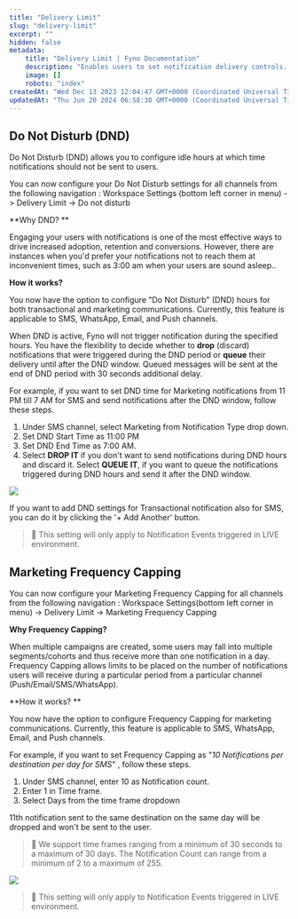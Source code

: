 ```yaml
---
title: "Delivery Limit"
slug: "delivery-limit"
excerpt: ""
hidden: false
metadata:
    title: "Delivery Limit | Fyno Documentation"
    description: "Enables users to set notification delivery controls. Do Not Disturb enables them to not disturb users in a pre-defined time slots. Frequency Capping enables them to define and control the maximum no of notification a user can receive in a particular duration, thus avoiding spamming the user"
    image: []
    robots: "index"
createdAt: "Wed Dec 13 2023 12:04:47 GMT+0000 (Coordinated Universal Time)"
updatedAt: "Thu Jun 20 2024 06:58:38 GMT+0000 (Coordinated Universal Time)"
---
```


## Do Not Disturb (DND)

Do Not Disturb (DND) allows you to configure idle hours at which time notifications should not be sent to users.

You can now configure your Do Not Disturb settings for all channels from the following navigation : Workspace Settings (bottom left corner in menu) -> Delivery Limit -> Do not disturb

**Why DND? **

Engaging your users with notifications is one of the most effective ways to drive increased adoption, retention and conversions. However, there are instances when you'd prefer your notifications not to reach them at inconvenient times, such as 3:00 am when your users are sound asleep..

**How it works?**

You now have the option to configure "Do Not Disturb" (DND) hours for both transactional and marketing communications. Currently, this feature is applicable to SMS, WhatsApp, Email, and Push channels.

When DND is active, Fyno will not trigger notification during the specified hours. You have the flexibility to decide whether to **drop** (discard) notifications that were triggered during the DND period or **queue** their delivery until after the DND window. Queued messages will be sent at the end of DND period with 30 seconds additional delay.

For example, if you want to set DND time for Marketing notifications from 11 PM till 7 AM for SMS and send notifications after the DND window, follow these steps.

1. Under SMS channel, select Marketing from Notification Type drop down.
2. Set DND Start Time as 11:00 PM
3. Set DND End Time as 7:00 AM.
4. Select **DROP IT** if you don't want to send notifications during DND hours and discard it. Select **QUEUE IT**, if you want to queue the notifications triggered during DND hours and send it after the DND window.

![](/images/4c216c5-DND_Marketing.png)

If you want to add DND settings for Transactional notification also for SMS, you can do it by clicking the '+ Add Another' button.

> 📘 This setting will only apply to Notification Events triggered in LIVE environment.

## Marketing Frequency Capping

You can now configure your Marketing Frequency Capping for all channels from the following navigation : Workspace Settings(bottom left corner in menu) -> Delivery Limit -> Marketing Frequency Capping

**Why Frequency Capping?**

When multiple campaigns are created, some users may fall into multiple segments/cohorts and thus receive more than one notification in a day. Frequency Capping allows limits to be placed on the number of notifications users will receive during a particular period from a particular channel (Push/Email/SMS/WhatsApp).

**How it works? **

You now have the option to configure Frequency Capping for marketing communications. Currently, this feature is applicable to SMS, WhatsApp, Email, and Push channels.

For example, if you want to set Frequency Capping as "_10 Notifications per destination per day for SMS_" , follow these steps.

1. Under SMS channel, enter 10 as Notification count.
2. Enter 1 in Time frame.
3. Select Days from the time frame dropdown

11th notification sent to the same destination on the same day will be dropped and won't be sent to the user.

> 📘 We support time frames ranging from a minimum of 30 seconds to a maximum of 30 days. The Notification Count can range from a minimum of 2 to a maximum of 255.

![](/images/4211224-Marketing_Frequency_Capping.png)

> 📘 This setting will only apply to Notification Events triggered in LIVE environment.
